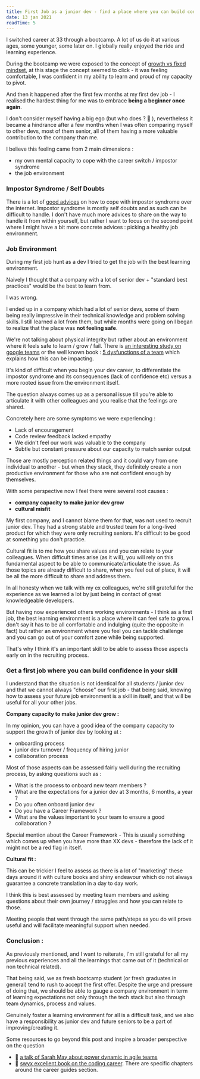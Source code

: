 ```yaml
---
title: First Job as a junior dev - find a place where you can build confidence
date: 13 jan 2021
readTime: 5
---
```


I switched career at 33 through a bootcamp. A lot of us do it at various ages, some younger, some later on. I globally really enjoyed the ride and learning experience.

During the bootcamp we were exposed to the concept of [growth vs fixed mindset](https://fs.blog/2015/03/carol-dweck-mindset/), at this stage the concept seemed to click - it was feeling comfortable, I was confident in my ability to learn and proud of my capacity to pivot.

And then it happened after the first few months at my first dev job - I realised the hardest thing for me was to embrace **being a beginner once again**.

I don't consider myself having a big ego (but who does ? 🤔 ), nevertheless it became a hindrance after a few months when I was often comparing myself to other devs, most of them senior, all of them having a more valuable contribution to the company than me.

I believe this feeling came from 2 main dimensions :

- my own mental capacity to cope with the career switch / impostor syndrome
- the job environment

### Impostor Syndrome / Self Doubts

There is a lot of [good advices](https://www.codingdojo.com/blog/programmer-imposter-syndrome) on how to cope with impostor syndrome over the internet.  Impostor syndrome is mostly self doubts and as such can be difficult to handle. I don't have much more advices to share on the way to handle it from within yourself, but rather I want to focus on the second point where I might have a bit more concrete advices : picking a healthy job environment.

### Job Environment

During my first job hunt as a dev I tried to get the job with the best learning environment.

Naively I thought that a company with a lot of senior dev + "standard best practices" would be the best to learn from.

I was wrong.

I ended up in a company which had a lot of senior devs, some of them being really impressive in their technical knowledge and problem solving skills.  I still learned a lot from them, but while months were going on I began to realize that the place was **not feeling safe**.

We're not talking about physical integrity but rather about an environment where it feels safe to learn / grow / fail. There is [an interesting study on google teams](https://rework.withgoogle.com/blog/five-keys-to-a-successful-google-team/) or the well known book : [5 dysfunctions of a team](https://www.goodreads.com/book/show/21343.The_Five_Dysfunctions_of_a_Team) which explains how this can be impacting.

It's kind of difficult when you begin your dev career, to differentiate the impostor syndrome and its consequences (lack of confidence etc) versus a more rooted issue from the environment itself.

The question always comes up as a personal issue till you're able to articulate it with other colleagues and you realise that the feelings are shared.

Concretely here are some symptoms we were experiencing :

- Lack of encouragement
- Code review feedback lacked empathy
- We didn't feel our work was valuable to the company
- Subtle but constant pressure about our capacity to match senior output

Those are mostly perception related things and it could vary from one individual to another - but when they stack, they definitely create a non productive environment for those who are not confident enough by themselves.

With some perspective now I feel there were several root causes :

- **company capacity to make junior dev grow**
- **cultural misfit**

My first company, and I cannot blame them for that, was not used to recruit junior dev. They had a strong stable and trusted team for a long-lived product for which they were only recruiting seniors. It's difficult to be good at something you don't practice.

Cultural fit is to me how you share values and you can relate to your colleagues. When difficult times arise (as it will), you will rely on this fundamental aspect to be able to communicate/articulate the issue. As those topics are already difficult to share, when you feel out of place, it will be all the more difficult to share and address them.

In all honesty when we talk with my ex colleagues, we're still grateful for the experience as we learned a lot by just being in contact of great knowledgeable developers.

But having now experienced others working environments - I think as a first job, the best learning environment is a place where it can feel safe to grow.  I don't say it has to be all comfortable and indulging (quite the opposite in fact) but rather an environment where you feel  you can tackle challenge and you can go out of your comfort zone while being supported.

That's why I think it's an important skill to be able to assess those aspects early on in the recruiting process.


### Get a first job where you can build confidence in your skill

I understand that the situation is not identical for all students / junior dev and that we cannot always "choose" our first job - that being said, knowing how to assess your future job environment is a skill in itself, and that will be useful for all your other jobs.

**Company capacity to make junior dev grow :**

In my opinion, you can have a good idea of the company capacity to support the growth of junior dev by looking at :

- onboarding process
- junior dev turnover / frequency of hiring junior
- collaboration process

Most of those aspects can be assessed fairly well during the recruiting process, by asking questions such as :

- What is the process to onboard new team members ?
- What are the expectations for a junior dev at 3 months, 6 months, a year ?
- Do you often onboard junior dev
- Do you have a Career Framework ?
- What are the values important to your team to ensure a  good collaboration ?

Special mention about the Career Framework - This is usually something which comes up when you have more than XX devs - therefore the lack of it might not be a red flag in itself.

**Cultural fit :**

This can be trickier I feel to assess as there is a lot of "marketing" these days around it with culture books and shiny endeavour which do not always guarantee a concrete translation in a day to day work.

I think this is best assessed by meeting team members and asking questions about their own journey / struggles and how you can relate to those.

Meeting people that went through the same path/steps as you do will prove useful and will facilitate meaningful support when needed.



### Conclusion  :

As previously mentioned, and I want to reiterate, I'm still grateful for all my previous experiences and all the learnings that came out of it (technical or non technical related).

That being said, we as fresh bootcamp student (or fresh graduates in general) tend to rush to accept the first offer. Despite the urge and pressure of doing that, we should be able to gauge a company environment in term of learning expectations not only through the tech stack but also through team dynamics, process and values.

Genuinely foster a learning environment for all is a difficult task,  and we also have a responsibility as junior dev and future seniors to be a part of improving/creating it.

Some resources to go beyond this post and inspire a broader perspective on the question

- 🎥 [a talk of Sarah May about power dynamic in agile teams](https://www.youtube.com/watch?v=YL-6RCTywbc)
- 📖 [swyx excellent book on the coding career](https://www.learninpublic.org/#learn-more). There are specific chapters around the career guides section.